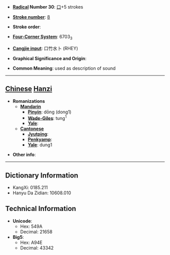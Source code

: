 * '''[[Wiktionary:Chinese radical index| Radical]] Number 30''': [[Wiktionary:Chinese radical index 口|口]]+5 strokes

* '''[[Wiktionary:Chinese total strokes index|Stroke number]]''': [[Wiktionary:Chinese total strokes index 8|8]]

* '''Stroke order''': 

* '''[[Wiktionary:Chinese four corner index|Four-Corner System]]''': 6703<sub>3</sub>

* '''[[Wiktionary:Chinese Cangjie index|Cangjie input]]''': 口竹水卜 (RHEY)

* '''Graphical Significance and Origin''': 

* '''Common Meaning''': used as description of sound

----

== [[Chinese]] [[Hanzi]] ==

* '''Romanizations'''
** '''[[Mandarin]]'''
*** '''[[Pinyin]]''': dōng (dong1)
*** '''[[Wade-Giles]]''': tung<sup>1</sup>
*** '''[[Yale]]''': 
** '''[[Cantonese]]'''
*** '''[[Jyutping]]''':
*** '''[[Penkyamp]]''': 
*** '''[[Yale]]''': dung1

* '''Other info''': 

----

== Dictionary Information ==

* KangXi: 0185.211
* Hanyu Da Zidian: 10608.010

== Technical Information ==

* '''Unicode''':
** Hex: 549A
** Decimal: 21658
* '''Big5''':
** Hex: A94E
** Decimal: 43342